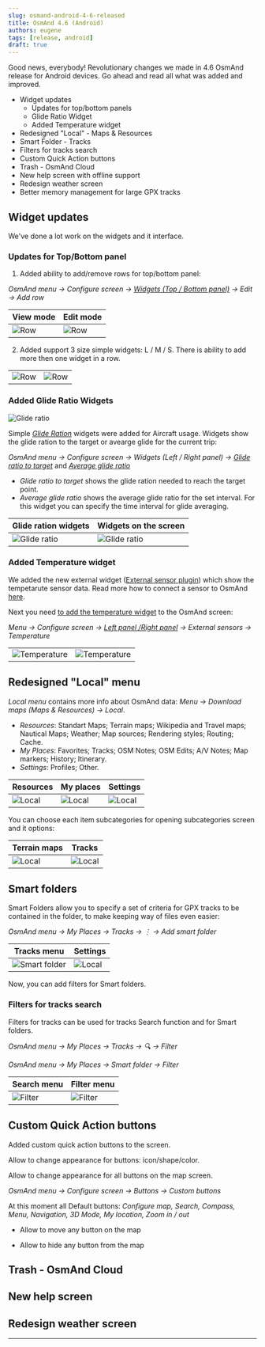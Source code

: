 ```yaml
---
slug: osmand-android-4-6-released
title: OsmAnd 4.6 (Android)
authors: eugene
tags: [release, android]
draft: true
---
```



Good news, everybody! 
Revolutionary changes we made in 4.6 OsmAnd release for Android devices. Go ahead and read all what was added and improved.


<!--truncate-->


* Widget updates
   * Updates for top/bottom panels
   * Glide Ratio Widget
   * Added Temperature widget
* Redesigned "Local" - Maps & Resources
* Smart Folder - Tracks
* Filters for tracks search
* Custom Quick Action buttons
* Trash - OsmAnd Cloud
* New help screen with offline support
* Redesign weather screen
* Better memory management for large GPX tracks


## Widget updates

We've done a lot work on the widgets and it interface.


###  Updates for Top/Bottom panel

1. Added ability to add/remove rows for top/bottom panel: 

_OsmAnd menu → Configure screen → [Widgets (Top / Bottom panel)](https://osmand.net/docs/user/widgets/configure-screen#top--bottom-panel-widgets) → Edit → Add row_

| View mode  | Edit mode   |
|-----|------|
| ![Row](./img/row.png)|![Row](./img/row_1.png)


2. Added support 3 size simple widgets: L / M / S. There is ability to add more then one widget in a row.

|  |   |
|-----|------|
| ![Row](./img/row_2.png)|![Row](./img/row_3.png)

### Added Glide Ratio Widgets

![Glide ratio](./img/glide_ratio.png)

Simple _[Glide Ration](https://en.wikipedia.org/wiki/Lift-to-drag_ratio#Glide_ratio)_ widgets were added for Aircraft usage. Widgets show the glide ration to the target or avearge glide for the current trip:

 _OsmAnd menu → Configure screen → Widgets (Left / Right panel) → [Glide ratio to target](https://osmand.net/docs/user/widgets/info-widgets/#glide-ratio)_ and [_Average glide ratio_](https://osmand.net/docs/user/widgets/info-widgets/#glide-ratio)

- _Glide ratio to target_ shows the glide ration needed to reach the target point.
- _Average glide ratio_ shows the average glide ratio for the set interval. For this widget you can specify the time interval for glide averaging.

|Glide ration widgets| Widgets on the screen|
|--------|---------|
|![Glide ratio](./img/glide_ratio_1.png)|![Glide ratio](./img/glide_ratio_2.png)|

### Added Temperature widget

We added the new external widget ([External sensor plugin](https://osmand.net/docs/user/plugins/external-sensors/#overview)) which show the tempetarute sensor data. Read more how to connect a sensor to OsmAnd [here](https://osmand.net/docs/user/plugins/external-sensors/#setup).

Next you need [to add the temperature widget](https://osmand.net/docs/user/widgets/configure-screen/#right--left-panel-widgets) to the OsmAnd screen:

_Menu → Configure screen → [Left panel /Right panel](https://osmand.net/docs/user/widgets/configure-screen/#right--left-panel-widgets) → External sensors → Temperature_

|   |   |
|--------|---------|
|![Temperature](./img/temp.png)|![Temperature](./img/temp_1.png)|


## Redesigned "Local" menu

_Local menu_ contains more info about OsmAnd data:
_Menu → Download maps (Maps & Resources) → Local_. 

- _Resources_: Standart Maps; Terrain maps; Wikipedia and Travel maps; Nautical Maps; Weather; Map sources; Rendering styles; Routing; Cache.
- _My Places_: Favorites; Tracks; OSM Notes; OSM Edits; A/V Notes; Map markers; History; Itinerary.
- _Settings_: Profiles; Other.

| Resources  | My places  |  Settings   |
|--------|---------|---------|
|![Local](./img/local.png)|![Local](./img/local_1.png)|![Local](./img/local_2.png)|


You can choose each item subcategories for opening subcategories screen and it options:

| Terrain maps  | Tracks  |
|--------|---------|
|![Local](./img/local_3.png)|![Local](./img/local_4.png)|


## Smart folders

Smart Folders allow you to specify a set of criteria for GPX tracks to be contained in the folder, to make keeping way of files even easier:

_OsmAnd menu → My Places → Tracks → &#8942; → Add smart folder_

| Tracks menu  | Settings  |
|--------|---------|
|![Smart folder](./img/smart_folder.png)|![Local](./img/smart_folder_1.png)|

Now, you can add filters for Smart folders.

### Filters for tracks search

Filters for tracks can be used for tracks Search function and for Smart folders.

_OsmAnd menu → My Places → Tracks → 🔍 → Filter_

_OsmAnd menu → My Places → Smart folder → Filter_

| Search menu | Filter menu |
|--------|---------|
|![Filter](./img/filter.png)|![Filter](./img/filter_1.png)|


## Custom Quick Action buttons

Added custom quick action buttons to the screen.

Allow to change appearance for buttons: icon/shape/color. 

Allow to change appearance for all buttons on the map screen.

_OsmAnd menu → Configure screen → Buttons → Custom buttons_

At this moment all Default buttons:  _Configure map, Search, Compass, Menu, Navigation, 3D Mode, My location, Zoom in / out_

- Allow to move any button on the map 

- Allow to hide any button from the map

## Trash - OsmAnd Cloud

## New help screen

## Redesign weather screen

________________________________________

<LinksSocial/>
<LinksTelegram/>
<AndroidStore/>
